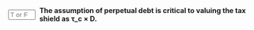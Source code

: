::: {.question-block}

<form onsubmit="event.preventDefault(); checkAnswerBox('module8_tf_q73','T')" style="display: flex; align-items: center; gap: 8px;">
  <input type="text" id="module8_tf_q73" name="module8_tf_q73" maxlength="1" placeholder="T or F" style="width: 55px;" data-correct-answer="T" /> 
  <label for="module8_tf_q73"><strong>The assumption of perpetual debt is critical to valuing the tax shield as τ_c × D.</strong></label>
</form>

<div id="feedback-module8_tf_q73" class="feedback" data-status="" style="display:none;">
TRUE. That formula holds only when debt is risk-free and permanent; otherwise the PV changes.
</div>

:::
